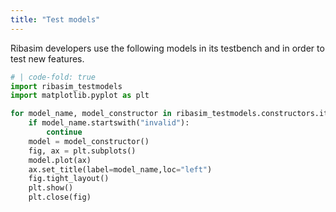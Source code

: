 ```yaml
---
title: "Test models"
---
```


Ribasim developers use the following models in its testbench and in order to test new features.

```python
# | code-fold: true
import ribasim_testmodels
import matplotlib.pyplot as plt

for model_name, model_constructor in ribasim_testmodels.constructors.items():
    if model_name.startswith("invalid"):
        continue
    model = model_constructor()
    fig, ax = plt.subplots()
    model.plot(ax)
    ax.set_title(label=model_name,loc="left")
    fig.tight_layout()
    plt.show()
    plt.close(fig)
```
